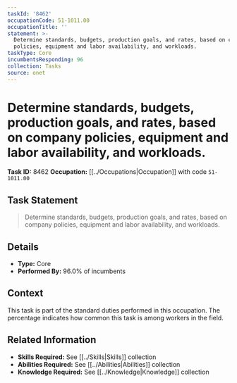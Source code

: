 ```yaml
---
taskId: '8462'
occupationCode: 51-1011.00
occupationTitle: ''
statement: >-
  Determine standards, budgets, production goals, and rates, based on company
  policies, equipment and labor availability, and workloads.
taskType: Core
incumbentsResponding: 96
collection: Tasks
source: onet
---
```

# Determine standards, budgets, production goals, and rates, based on company policies, equipment and labor availability, and workloads.

**Task ID:** 8462
**Occupation:** [[../Occupations|Occupation]] with code `51-1011.00`

## Task Statement

> Determine standards, budgets, production goals, and rates, based on company policies, equipment and labor availability, and workloads.

## Details

- **Type:** Core
- **Performed By:** 96.0% of incumbents

## Context

This task is part of the standard duties performed in this occupation. The percentage indicates how common this task is among workers in the field.

## Related Information

- **Skills Required:** See [[../Skills|Skills]] collection
- **Abilities Required:** See [[../Abilities|Abilities]] collection
- **Knowledge Required:** See [[../Knowledge|Knowledge]] collection
